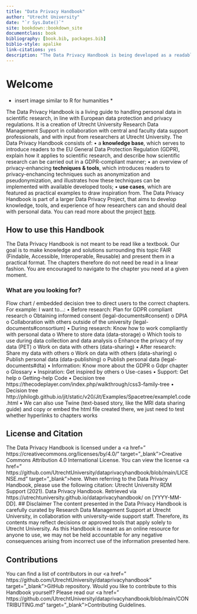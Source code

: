 ```yaml
--- 
title: "Data Privacy Handbook"
author: "Utrecht University"
date: "`r Sys.Date()`"
site: bookdown::bookdown_site
documentclass: book
bibliography: [book.bib, packages.bib]
biblio-style: apalike
link-citations: yes
description: "The Data Privacy Handbook is being developed as a readable and practical resource for researchers and research support staff to address data privacy-related issues that come up during the research cycle."
---
```


# Welcome {-}

* insert image similar to R for humanities * 

The Data Privacy Handbook is a living guide to handling personal data in scientific research, in line with European data protection and privacy regulations. It is a creation of Utrecht University Research Data Management Support in collaboration with central and faculty data support professionals, and with input from researchers at Utrecht University. 
The Data Privacy Handbook consists of:
•	a **knowledge base**, which serves to introduce readers to the EU General Data Protection Regulation (GDPR), explain how it applies to scientific research, and describe how scientific research can be carried out in a GDPR-compliant manner;
•	an overview of privacy-enhancing **techniques & tools**, which introduces readers to privacy-enchancing techniques such as anonymization and pseudonymization, and illustrates how these techniques can be implemented with available developed tools;
•	**use cases**, which are featured as practical examples to draw inspiration from.
The Data Privacy Handbook is part of a larger Data Privacy Project, that aims to develop knowledge, tools, and experience of how researchers can and should deal with personal data. You can read more about the project <a href=”https://utrechtuniversity.github.io/dataprivacyproject” target="_blank">here</a>.

## How to use this Handbook

The Data Privacy Handbook is not meant to be read like a textbook. Our goal is to make knowledge and solutions surrounding this topic FAIR (Findable, Accessible, Interoperable, Reusable) and present them in a practical format. The chapters therefore do not need be read in a linear fashion. You are encouraged to navigate to the chapter you need at a given moment.

### What are you looking for?

Flow chart / embedded decision tree to direct users to the correct chapters.
For example:
I want to...:
•	Before research: Plan for GDPR compliant research
o	Obtaining informed consent (legal-documents#consent)
o	DPIA
o	Collaboration with others outside of the university (legal-documents#consortium)
•	During research: Know how to work compliantly with personal data
o	Where to store data (data-storage)
o	Which tools to use during data collection and data analysis
o	Enhance the privacy of my data (PET)
o	Work on data with others (data-sharing)
•	After research: Share my data with others
o	Work on data with others (data-sharing)
o	Publish personal data (data-publishing)
o	Publish personal data (legal-documents#dta)
•	Information: Know more about the GDPR
o	Gdpr chapter
o	Glossary
•	Inspiration: Get inspired by others
o	Use-cases
•	Support: Get help
o	Getting-help
Code
•	Decision tree https://thecodeplayer.com/index.php/walkthrough/css3-family-tree 
•	Decision tree http://philogb.github.io/jit/static/v20/Jit/Examples/Spacetree/example1.code.html
•	We can also use Twine (text-based story, like the MRI data sharing guide) and copy or embed the html file created there, we just need to test whether hyperlinks to chapters works

## License and Citation

The Data Privacy Handbook is licensed under a <a href=” https://creativecommons.org/licenses/by/4.0/” target=”_blank”>Creative Commons Attribution 4.0 International License</a>. You can view the license <a href=” https://github.com/UtrechtUniversity/dataprivacyhandbook/blob/main/LICENSE.md” target=”_blank”>here</a>.
When referring to the Data Privacy Handbook, please use the following citation:
Utrecht University RDM Support (2021). Data Privacy Handbook. Retrieved via https://utrechtuniversity.github.io/dataprivacyhandbook/ on [YYYY-MM-DD].
## Disclaimer
The content presented in the Data Privacy Handbook is carefully curated by Research Data Management Support at Utrecht University, in collaboration with university-wide support staff. Therefore, its contents may reflect decisions or approved tools that apply solely to Utrecht University. As this Handbook is meant as an online resource for anyone to use, we may not be held accountable for any negative consequences arising from incorrect use of the information presented here.

## Contributions

You can find a list of contributors in our <a href=” https://github.com/UtrechtUniversity/dataprivacyhandbook” target=”_blank”>GitHub repository</a>.
Would you like to contribute to this Handbook yourself? Please read our <a href=” https://github.com/UtrechtUniversity/dataprivacyhandbook/blob/main/CONTRIBUTING.md” target=”_blank”>Contributing Guidelines</a>.


 
